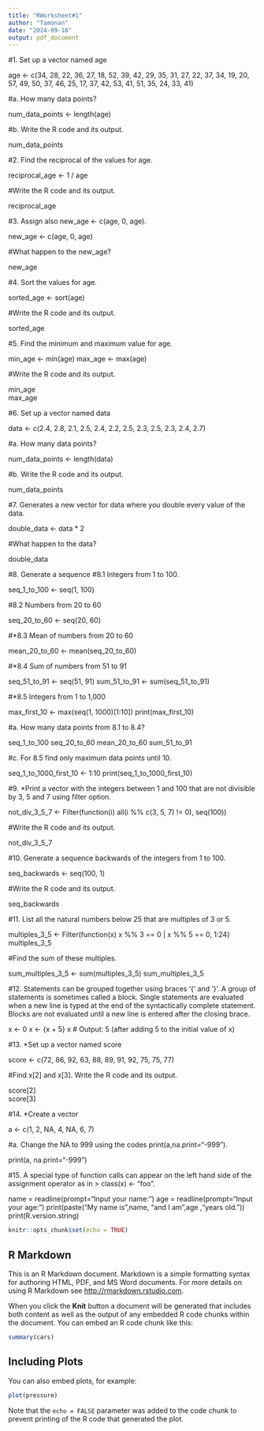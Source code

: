 ```yaml
---
title: "RWorksheet#1"
author: "Tamonan"
date: "2024-09-18"
output: pdf_document
---
```

#1. Set up a vector named age

age <- c(34, 28, 22, 36, 27, 18, 52, 39, 42, 29, 35, 31, 27, 22, 37, 34, 19, 20, 57, 49, 50, 37, 46, 25, 17, 37, 42, 53, 41, 51, 35, 24, 33, 41)

#a. How many data points?

num_data_points <- length(age)  

#b. Write the R code and its output.

num_data_points

#2. Find the reciprocal of the values for age.

reciprocal_age <- 1 / age

#Write the R code and its output.

reciprocal_age  

#3. Assign also new_age <- c(age, 0, age).

new_age <- c(age, 0, age)

#What happen to the new_age?

new_age 

#4. Sort the values for age.

sorted_age <- sort(age)

#Write the R code and its output.

sorted_age 

#5. Find the minimum and maximum value for age.

min_age <- min(age)
max_age <- max(age)

#Write the R code and its output.

min_age  
max_age 

#6. Set up a vector named data

data <- c(2.4, 2.8, 2.1, 2.5, 2.4, 2.2, 2.5, 2.3, 2.5, 2.3, 2.4, 2.7)

#a. How many data points?

num_data_points <- length(data)

#b. Write the R code and its output.

num_data_points

#7. Generates a new vector for data where you double every value of the data.

double_data <- data * 2

#What happen to the data?

double_data 

#8. Generate a sequence
#8.1 Integers from 1 to 100.

seq_1_to_100 <- seq(1, 100)

#8.2 Numbers from 20 to 60

seq_20_to_60 <- seq(20, 60)

#*8.3 Mean of numbers from 20 to 60

mean_20_to_60 <- mean(seq_20_to_60)

#*8.4 Sum of numbers from 51 to 91

seq_51_to_91 <- seq(51, 91)
sum_51_to_91 <- sum(seq_51_to_91)

#*8.5 Integers from 1 to 1,000

max_first_10 <- max(seq(1, 1000)[1:10])
print(max_first_10)

#a. How many data points from 8.1 to 8.4?

seq_1_to_100
seq_20_to_60
mean_20_to_60 
sum_51_to_91

#c. For 8.5 find only maximum data points until 10.

seq_1_to_1000_first_10 <- 1:10
print(seq_1_to_1000_first_10)

#9. *Print a vector with the integers between 1 and 100 that are not divisible by 3, 5 and 7 using filter option.

not_div_3_5_7 <- Filter(function(i) all(i %% c(3, 5, 7) != 0), seq(100))

#Write the R code and its output.

not_div_3_5_7

#10. Generate a sequence backwards of the integers from 1 to 100.

seq_backwards <- seq(100, 1)

#Write the R code and its output.

seq_backwards  

#11. List all the natural numbers below 25 that are multiples of 3 or 5.

multiples_3_5 <- Filter(function(x) x %% 3 == 0 | x %% 5 == 0, 1:24)
multiples_3_5 

#Find the sum of these multiples.

sum_multiples_3_5 <- sum(multiples_3_5)
sum_multiples_3_5  

#12. Statements can be grouped together using braces ‘{’ and ‘}’. A group of statements is sometimes called a block. Single statements are evaluated when a new line is typed at the end of the syntactically complete statement. Blocks are not evaluated until a new line is entered after the closing brace.

x <- 0
x <- {x + 5}
x  # Output: 5 (after adding 5 to the initial value of x)

#13. *Set up a vector named score

score <- c(72, 86, 92, 63, 88, 89, 91, 92, 75, 75, 77)

#Find x[2] and x[3]. Write the R code and its output.

score[2]  
score[3]  

#14. *Create a vector

a <- c(1, 2, NA, 4, NA, 6, 7)

#a. Change the NA to 999 using the codes print(a,na.print="-999").

print(a, na.print="-999")  

#15. A special type of function calls can appear on the left hand side of the assignment operator as in > class(x) <- "foo".

name = readline(prompt="Input your name: ")
age = readline(prompt="Input your age: ")
print(paste("My name is",name, "and I am",age ,"years old."))
print(R.version.string)

```r
knitr::opts_chunk$set(echo = TRUE)
```

## R Markdown

This is an R Markdown document. Markdown is a simple formatting syntax for authoring HTML, PDF, and MS Word documents. For more details on using R Markdown see <http://rmarkdown.rstudio.com>.

When you click the **Knit** button a document will be generated that includes both content as well as the output of any embedded R code chunks within the document. You can embed an R code chunk like this:

```r
summary(cars)
```

## Including Plots

You can also embed plots, for example:

```r
plot(pressure)
```

Note that the `echo = FALSE` parameter was added to the code chunk to prevent printing of the R code that generated the plot.
